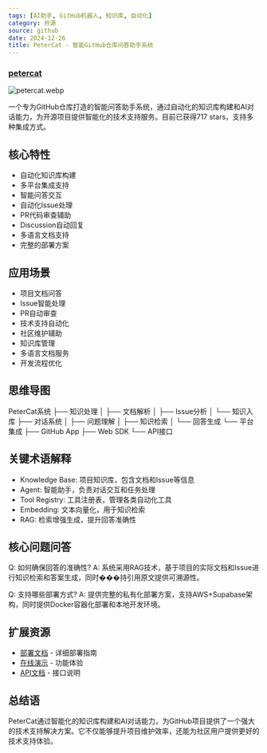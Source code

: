 ```yaml
---
tags: [AI助手, GitHub机器人, 知识库, 自动化]
category: 开源
source: github
date: 2024-12-26
title: PeterCat - 智能GitHub仓库问答助手系统
---
```


### [petercat](https://github.com/petercat-ai/petercat)

![petercat.webp](https://img.mengpeng.tech/i/2024/12/26/676ce99c414d7.webp)

一个专为GitHub仓库打造的智能问答助手系统，通过自动化的知识库构建和AI对话能力，为开源项目提供智能化的技术支持服务。目前已获得717 stars，支持多种集成方式。

## 核心特性

- 自动化知识库构建
- 多平台集成支持
- 智能问答交互
- 自动化Issue处理
- PR代码审查辅助
- Discussion自动回复
- 多语言文档支持
- 完整的部署方案

## 应用场景

- 项目文档问答
- Issue智能处理
- PR自动审查
- 技术支持自动化
- 社区维护辅助
- 知识库管理
- 多语言文档服务
- 开发流程优化

## 思维导图
PeterCat系统
├── 知识处理
│   ├── 文档解析
│   ├── Issue分析
│   └── 知识入库
├── 对话系统
│   ├── 问题理解
│   ├── 知识检索
│   └── 回答生成
└── 平台集成
    ├── GitHub App
    ├── Web SDK
    └── API接口

## 关键术语解释

- Knowledge Base: 项目知识库，包含文档和Issue等信息
- Agent: 智能助手，负责对话交互和任务处理
- Tool Registry: 工具注册表，管理各类自动化工具
- Embedding: 文本向量化，用于知识检索
- RAG: 检索增强生成，提升回答准确性

## 核心问题问答

Q: 如何确保回答的准确性?
A: 系统采用RAG技术，基于项目的实际文档和Issue进行知识检索和答案生成，同时���持引用原文提供可溯源性。

Q: 支持哪些部署方式?
A: 提供完整的私有化部署方案，支持AWS+Supabase架构，同时提供Docker容器化部署和本地开发环境。

## 扩展资源

- [部署文档](https://github.com/petercat-ai/petercat/wiki) - 详细部署指南
- [在线演示](https://petercat.ai) - 功能体验
- [API文档](https://petercat.ai/docs) - 接口说明

## 总结语

PeterCat通过智能化的知识库构建和AI对话能力，为GitHub项目提供了一个强大的技术支持解决方案。它不仅能够提升项目维护效率，还能为社区用户提供更好的技术支持体验。 